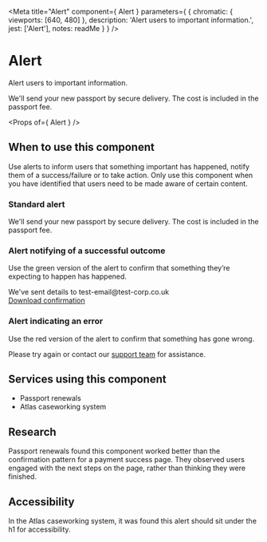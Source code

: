 
<Meta
  title="Alert"
  component={ Alert }
  parameters={ {
    chromatic: { viewports: [640, 480] },
    description: 'Alert users to important information.',
    jest: ['Alert'],
    notes: readMe
  } }
/>

# Alert

Alert users to important information.

<Preview withToolbar>
  <Story name="Alert">
    <Alert heading="New passport">
      We'll send your new passport by secure delivery. The cost is included in the passport fee.
    </Alert>
  </Story>
</Preview>

<Props of={ Alert } />


## When to use this component

Use alerts to inform users that something important has happened, notify them of a success/failure or to take action.
Only use this component when you have identified that users need to be made aware of certain content.

### Standard alert

<Preview>
  <Story name="Standard">
    <Alert heading="New passport">
      We'll send your new passport by secure delivery. The cost is included in the passport fee.
    </Alert>
  </Story>
</Preview>


### Alert notifying of a successful outcome

Use the green version of the alert to confirm that something they’re expecting to happen has happened.

<Preview>
  <Story name="Success">
    <Alert heading="Payment successful" classModifiers="success">
      We've sent details to test-email@test-corp.co.uk <br /><a href="#">Download confirmation</a>
    </Alert>
  </Story>
</Preview>


### Alert indicating an error

Use the red version of the alert to confirm that something has gone wrong.

<Preview>
  <Story name="Error">
    <Alert heading="Payment unsuccessful" classModifiers="error">
      Please try again or contact our <a href="#">support team</a> for assistance.
    </Alert>
  </Story>
</Preview>

## Services using this component

- Passport renewals
- Atlas caseworking system

## Research

Passport renewals found this component worked better than the confirmation pattern for a payment success page.
They observed users engaged with the next steps on the page, rather than thinking they were finished.

## Accessibility

In the Atlas caseworking system, it was found this alert should sit under the h1 for accessibility.
